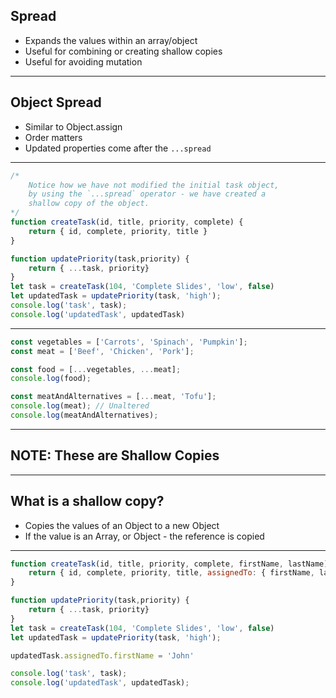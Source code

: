 
## Spread

* Expands the values within an array/object
* Useful for combining or creating shallow copies
* Useful for avoiding mutation

---

## Object Spread 

* Similar to Object.assign
* Order matters 
* Updated properties come after the `...spread`

---

```js Object Spread
/*
    Notice how we have not modified the initial task object,
    by using the `...spread` operator - we have created a
    shallow copy of the object.
*/
function createTask(id, title, priority, complete) {
    return { id, complete, priority, title }
}

function updatePriority(task,priority) {
    return { ...task, priority}
}
let task = createTask(104, 'Complete Slides', 'low', false)
let updatedTask = updatePriority(task, 'high');
console.log('task', task);
console.log('updatedTask', updatedTask)
```
---


```javascript Array Spread
const vegetables = ['Carrots', 'Spinach', 'Pumpkin'];
const meat = ['Beef', 'Chicken', 'Pork'];

const food = [...vegetables, ...meat];
console.log(food);

const meatAndAlternatives = [...meat, 'Tofu'];
console.log(meat); // Unaltered
console.log(meatAndAlternatives);
```

---

## NOTE: These are Shallow Copies 

---

## What is a shallow copy? 

* Copies the values of an Object to a new Object
* If the value is an Array, or Object - the reference is copied


---

```js Accidental Mutation
function createTask(id, title, priority, complete, firstName, lastName) {
    return { id, complete, priority, title, assignedTo: { firstName, lastName } }
}

function updatePriority(task,priority) {
    return { ...task, priority}
}
let task = createTask(104, 'Complete Slides', 'low', false)
let updatedTask = updatePriority(task, 'high');

updatedTask.assignedTo.firstName = 'John'

console.log('task', task);
console.log('updatedTask', updatedTask);
```
